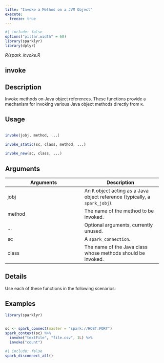 ```yaml
---
title: "Invoke a Method on a JVM Object"
execute:
  freeze: true
---
```


```r
#| include: false
options("pillar.width" = 60)
library(sparklyr) 
library(dplyr)
```

*R/spark_invoke.R*

## invoke

## Description
 Invoke methods on Java object references. These functions provide a mechanism for invoking various Java object methods directly from `R`. 


## Usage
```r
 
invoke(jobj, method, ...) 
 
invoke_static(sc, class, method, ...) 
 
invoke_new(sc, class, ...) 
```

## Arguments
|Arguments|Description|
|---|---|
| jobj | An `R` object acting as a Java object reference (typically, a `spark_jobj`). |
| method | The name of the method to be invoked. |
| ... | Optional arguments, currently unused. |
| sc | A `spark_connection`. |
| class | The name of the Java class whose methods should be invoked. |

## Details
 Use each of these functions in the following scenarios:   




## Examples
```r
library(sparklyr)
 
 
sc <- spark_connect(master = "spark://HOST:PORT") 
spark_context(sc) %>% 
  invoke("textFile", "file.csv", 1L) %>% 
  invoke("count") 
```



```r
#| include: false
spark_disconnect_all()
```
